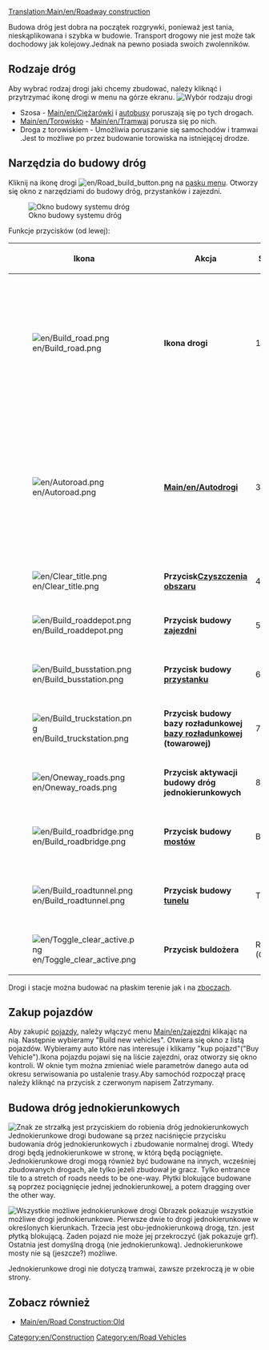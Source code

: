 [[Translation:Main/en/Roadway construction]]{{en/-}}{{pl/Spis treści}}



Budowa dróg jest dobra na początek rozgrywki, ponieważ jest tania, nieskąplikowana i szybka w budowie. Transport drogowy nie jest może tak dochodowy jak kolejowy.Jednak na pewno posiada swoich zwolenników. 
  

==Rodzaje dróg==
Aby wybrać rodzaj drogi jaki chcemy zbudować, należy kliknąć i przytrzymać ikonę drogi w menu na górze ekranu.
[[File:en/Roadmenu.png|none|frame|Wybór rodzaju drogi]]
* Szosa - [[Main/en/Ciężarówki]] i [[Main/en/bus|autobusy]] poruszają się po tych drogach.
* [[Main/en/Torowisko]] - [[Main/en/Tramwaj]] porusza się po nich.
* Droga z torowiskiem - Umożliwia poruszanie się samochodów i tramwai .Jest to możliwe po przez budowanie torowiska na istniejącej drodze.

==Narzędzia do budowy dróg==
Kliknij na ikonę drogi [[File:en/Road build button.png]] na [[Main/en/Game interface#The Menu bar|pasku menu]]. Otworzy się okno z narzędziami do budowy dróg, przystanków i zajezdni. 

[[File:en/Road constructionnew.png|none|frame|Okno budowy systemu dróg]]

Funkcje przycisków (od lewej):
{| {{en/Wikitable}}
|- style="background:#efefef"
!width='46'|Ikona
!width='150'|Akcja
!Skrót
!Komentarz
|-
|[[File:en/Build road.png]]
|'''Ikona drogi'''||1, 2||Po zaznaczeniu budujesz drogę w skazanym miejscu.Jest możliwość budowy po przez kliknij i ciągnij.Można również zbudować półdrogi na kafelku. 
|-
|[[File:en/Autoroad.png]]||'''[[Main/en/Autodrogi]]'''||3|| Bardzo pomocna funkcja która buduje drogę w każdym kierunku.(możliwe problemy przy pierwszym użyciu). Z użyciem przycisku Ctrl jest możliwość kasowania istniejących dróg.
|-
|[[File:en/Clear title.png]]||'''Przycisk[[Main/en/Landscaping|Czyszczenia obszaru]]'''||4||Czyszczenie płytek-obszaru.
|-
|[[File:en/Build roaddepot.png]]||'''Przycisk budowy  [[Main/en/Depots|zajezdni]] '''||5||Otworzy się okno w celu orientacj zajezdni.
|-
|[[File:en/Build busstation.png]]||'''Przycisk budowy  [[Main/en/Stations#Bus Stations|przystanku]]'''||6||Otworzy się okno w celu orientacj przystanku
|-
|[[File:en/Build truckstation.png]]||'''Przycisk budowy bazy rozładunkowej [[Main/en/Stations#Truck Stations|bazy rozładunkowej]] (towarowej)'''||7||Otworzy się okno w celu orientacj bazy.
|-
|[[File:en/Oneway roads.png]]||'''Przycisk aktywacji budowy dróg jednokierunkowych'''||8||Pozwala budować drogi jednokierunkowe.
|-
|[[File:en/Build roadbridge.png]]||'''Przycisk budowy [[Main/en/Bridges|mostów]]'''||B||Jak sama nazwa wskauje umożliwia budowę mostów.
|-
|[[File:en/Build roadtunnel.png]]||'''Przycisk budowy  [[Main/en/Tunnels|tunelu]]'''||T||Jak sama nazwa wskauje umożliwia budowę tunelów.
|-
|[[File:en/Toggle clear active.png]]||'''Przycisk buldożera'''||R (CTRL)||Służy do czyszczenia obszaru.
|}

Drogi i stacje można budować na płaskim terenie jak i na [[Main/en/Build on slopes|zboczach]].

==Zakup pojazdów==
Aby zakupić  [[Main/en/Road vehicles|pojazdy]], należy włączyć menu [[Main/en/zajezdni]] klikając na nią. Następnie wybieramy "Build new vehicles". Otwiera się okno z listą pojazdów. Wybieramy auto które nas interesuje i klikamy "kup pojazd"("Buy Vehicle").Ikona pojazdu pojawi się na liście zajezdni, oraz otworzy się okno kontroli. W oknie tym można zmieniać wiele parametrów danego auta od okresu serwisowania po ustalenie trasy.Aby samochód rozpoczął pracę należy kliknąć na przycisk z czerwonym napisem Zatrzymany.

==Budowa dróg jednokierunkowych==
[[File:en/Oneway.png|right|frame|Znak ze strzałką jest przyciskiem do robienia dróg jednokierunkowych]]
Jednokierunkowe drogi budowane są przez naciśnięcie przycisku budowania dróg jednokierunkowych i zbudowanie normalnej drogi. Wtedy drogi będą jednokierunkowe w stronę, w którą będą pociągnięte. Jednokierunkowe drogi mogą również być budowane na innych, wcześniej zbudowanych drogach, ale tylko jeżeli zbudował je gracz. Tylko entrance tile to a stretch of roads needs to be one-way. Płytki blokujące budowane są poprzez pociągnięcie jednej jednokierunkowej, a potem dragging over the other way.

[[File:en/Oneways.png|left|frame|Wszystkie możliwe jednokierunkowe drogi]]
Obrazek pokazuje wszystkie możliwe drogi jednokierunkowe. Pierwsze dwie to drogi jednokierunkowe w określonych kierunkach. Trzecia jest obu-jednokierunkową drogą, tzn. jest płytką blokującą. Żaden pojazd nie może jej przekroczyć (jak pokazuje grf). Ostatnia jest domyślną drogą (nie jednokierunkową). Jednokierunkowe mosty nie są (jeszcze?) możliwe.

Jednokierunkowe drogi nie dotyczą tramwai, zawsze przekroczą je w obie strony.


==Zobacz również==
*[[Main/en/Road Construction:Old]]

[[Category:en/Construction]]
[[Category:en/Road Vehicles]]